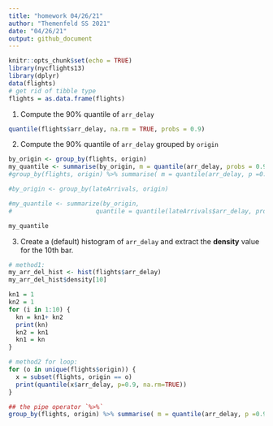 ```yaml
---
title: "homework 04/26/21"
author: "Themenfeld SS 2021"
date: "04/26/21"
output: github_document
---
```


```r
knitr::opts_chunk$set(echo = TRUE)
library(nycflights13)
library(dplyr)
data(flights)
# get rid of tibble type
flights = as.data.frame(flights)
```

1. Compute the 90% quantile of `arr_delay`
```r
quantile(flights$arr_delay, na.rm = TRUE, probs = 0.9)
```

2. Compute the 90% quantile of `arr_delay` grouped by `origin`
```r
by_origin <- group_by(flights, origin)
my_quantile <- summarise(by_origin, m = quantile(arr_delay, probs = 0.9, na.rm = TRUE))
#group_by(flights, origin) %>% summarise( m = quantile(arr_delay, p =0.9, na.rm=TRUE))

#by_origin <- group_by(lateArrivals, origin)

#my_quantile <- summarize(by_origin,
#                       quantile = quantile(lateArrivals$arr_delay, probs = 0.9, na.rm = TRUE))

my_quantile
```

3. Create a (default) histogram of `arr_delay` and extract the **density** value for the 10th bar.
```r
# method1:
my_arr_del_hist <- hist(flights$arr_delay)
my_arr_del_hist$density[10]

kn1 = 1
kn2 = 1
for (i in 1:10) {
  kn = kn1+ kn2
  print(kn)
  kn2 = kn1
  kn1 = kn
}

# method2 for loop:
for (o in unique(flights$origin)) {
  x = subset(flights, origin == o)
  print(quantile(x$arr_delay, p=0.9, na.rm=TRUE))
}

## the pipe operator `%>%`
group_by(flights, origin) %>% summarise( m = quantile(arr_delay, p =0.9, na.rm=TRUE))
```